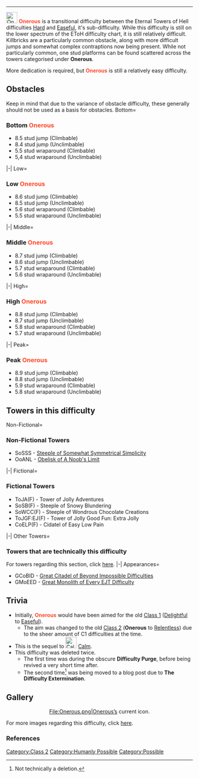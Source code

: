 {{Humanly Possible}}
{{Former Class Finale|reason=TDEx changes}}
{{ArticleTab
|custom=Towers}}
----
{{NewDifficultyInfobox
|title1=Onerous
|image1=Onerous.png
|class=[[:Category:Class 2|Class 2]]
|rating=3.5
|type=[[:Category:Difficulties|Normal Difficulty]]
|previous={{Class1Difficulties|Hard|30px}} [[w:c:jtoh:Hard|Hard]]
|next={{Class2Difficulties|Difficult|30px}} [[w:c:jtoh:Difficult|Difficult]]
|alt_previous=[[File:New Tricky.png|30px]] [[Tricky]]
|alt_next={{Class1Difficulties|Easeful}} [[Easeful]]
|class_range=Middle
|decal_id=Unneeded
|creator(s)=[[User:Viranenthusiast|vira]]
|alt_names=Jolly
|date_added=14th May 2022
14th July 2025 (readdition)
|hex_color=#FF492A
|rbg_color=255, 55, 0
|hsv_color=8.73, 83.53%, 100%
|hsl_color=9, 100%, 58%
|date_removed=20/05/2022
|removal_reason=Sentient, pain to read the colored text, too much colored text. Deleted in the Difficulty Purge.
|revival_date=20/05/2022
|previous_sub_difficulty(ies)=
*[[File:IRL Calmness.png|frameless|30x30px]] '''''IRL-Calmness'''''
*[[File:So cool.png|30x30px]] '''''Transformiced'''''
*[[File:Strenuous.png|30px]] [[Strenuous]]
|original_class=1|rgb_color=255, 73, 42}}
[[File:Onerous.png|30px]] <span style="color:#FF492A">'''Onerous'''</span> is a transitional difficulty between the Eternal Towers of Hell difficulties {{Class1Difficulties|Hard|30px}} [[w:c:jtoh:Hard|Hard]] and {{Class1Difficulties|Easeful}} [[Easeful]], it's sub-difficulty. While this difficulty is still on the lower spectrum of the EToH difficulty chart, it is still relatively difficult. Killbricks are a particularly common obstacle, along with more difficult jumps and somewhat complex contraptions now being present. While not particularly common, one stud platforms can be found scattered across the towers categorised under '''Onerous'''. 

More dedication is required, but <span style="color:#FF492A">'''Onerous'''</span> is still a relatively easy difficulty.
==Obstacles==
Keep in mind that due to the variance of obstacle difficulty, these generally should not be used as a basis for obstacles.
<tabber>
Bottom=
===Bottom <span style="color:#FF492A">'''Onerous'''</span>===
*8.5 stud jump (Climbable)
*8.4 stud jump (Unclimbable)
*5.5 stud wraparound (Climbable)
*5,4 stud wraparound (Unclimbable)
|-|
Low=
===Low <span style="color:#FF492A">'''Onerous'''</span>===
*8.6 stud jump (Climbable)
*8.5 stud jump (Unclimbable)
*5.6 stud wraparound (Climbable)
*5.5 stud wraparound (Unclimbable)
|-|
Middle=
===Middle <span style="color:#FF492A">'''Onerous'''</span>===
*8.7 stud jump (Climbable)
*8.6 stud jump (Unclimbable)
*5.7 stud wraparound (Climbable)
*5.6 stud wraparound (Unclimbable)
|-|
High=
===High <span style="color:#FF492A">'''Onerous'''</span>===
*8.8 stud jump (Climbable)
*8.7 stud jump (Unclimbable)
*5.8 stud wraparound (Climbable)
*5.7 stud wraparound (Unclimbable)
|-|
Peak=
===Peak <span style="color:#FF492A">'''Onerous'''</span>===
*8.9 stud jump (Climbable)
*8.8 stud jump (Unclimbable)
*5.9 stud wraparound (Climbable)
*5.8 stud wraparound (Unclimbable)
</tabber>
==Towers in this difficulty==
<tabber>
Non-Fictional=
===Non-Fictional Towers===
*SoSSS - [[Steeple of Somewhat Symmetrical Simplicity]]
*OoANL - [[Obelisk of A Noob's Limit]]
|-|
Fictional=
===Fictional Towers===
*ToJA(F) - Tower of Jolly Adventures
*SoSB(F) - Steeple of Snowy Blundering
*SoWCC(F) - Steeple of Wondrous Chocolate Creations
*ToJGF:EJ(F) - Tower of Jolly Good Fun: Extra Jolly
*CoELP(F) - Cidatel of Easy Low Pain
|-|
Other Towers=
===Towers that are technically this difficulty===
For towers regarding this section, click [[Onerous/Towers#Towers that are technically this difficulty|here]].
|-|
Appearances=
*GCoBID - [[Great Citadel of Beyond Impossible Difficulties]]
*GMoEED - [[Great Monolith of Every EJT Difficulty]]
</tabber>
==Trivia==
*Initially, <span style="color:#FF492A">'''Onerous'''</span> would have been aimed for the old [[:Category:Class 1|Class 1]] ([[Delightful]] to [[User_blog:EpicTheGamer2014/Easeful|Easeful]]).
**The aim was changed to the old [[:Category:Class 2|Class 2]] ('''Onerous''' to [[Relentless]]) due to the sheer amount of C1 difficulties at the time.
*This is the sequel to [[File:Calmness.png|30px]] [[Calm]].
*This difficulty was deleted twice. 
**The first time was during the obscure '''Difficulty Purge''', before being revived a very short time after.
**The second time<ref>Not technically a deletion.</ref> was being moved to a blog post due to '''The Difficulty Extermination'''.
==Gallery==
<center><gallery>
File:Onerous.png|Onerous’s current icon.
</gallery></center>
For more images regarding this difficulty, click [[/Gallery|here]]. 
{{DifficultiesNavbox}}
[[Category:Class 2]]
[[Category:Humanly Possible]]
[[Category:Possible]]
===References===